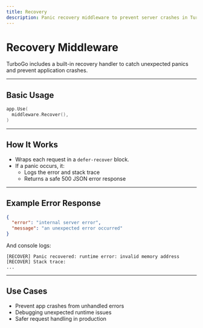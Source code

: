 ```yaml
---
title: Recovery
description: Panic recovery middleware to prevent server crashes in TurboGo.
---
```


#  Recovery Middleware

TurboGo includes a built-in recovery handler to catch unexpected panics and prevent application crashes.

---

##  Basic Usage

```go
app.Use(
  middleware.Recover(),
)
```

---

##  How It Works

- Wraps each request in a `defer-recover` block.
- If a panic occurs, it:
  - Logs the error and stack trace
  - Returns a safe 500 JSON error response

---

##  Example Error Response

```json
{
  "error": "internal server error",
  "message": "an unexpected error occurred"
}
```

And console logs:

```
[RECOVER] Panic recovered: runtime error: invalid memory address
[RECOVER] Stack trace:
...
```

---

## Use Cases

- Prevent app crashes from unhandled errors
- Debugging unexpected runtime issues
- Safer request handling in production
